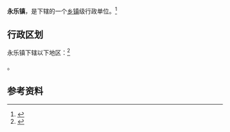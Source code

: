 {{中国乡级行政区|61/04/27/105/000}}

'''永乐镇'''，是{{PRC admin/fullname|61/04/27/105/000|3}}下辖的一个[[乡镇|乡镇]]级行政单位。<ref>{{PRC admin/ref sgc|{{PRC admin/parent|61/04/27/105/000}}}}</ref>

== 行政区划 ==

永乐镇下辖以下地区：<ref>{{PRC admin/ref sgc|61/04/27/105/000}}</ref>

{{PRC admin/children|61/04/27/105/000}}。

== 参考资料 ==

{{reflist}}

{{行政区划小作品}}
{{PRC admin/navcat|61/04/27/105/000}}